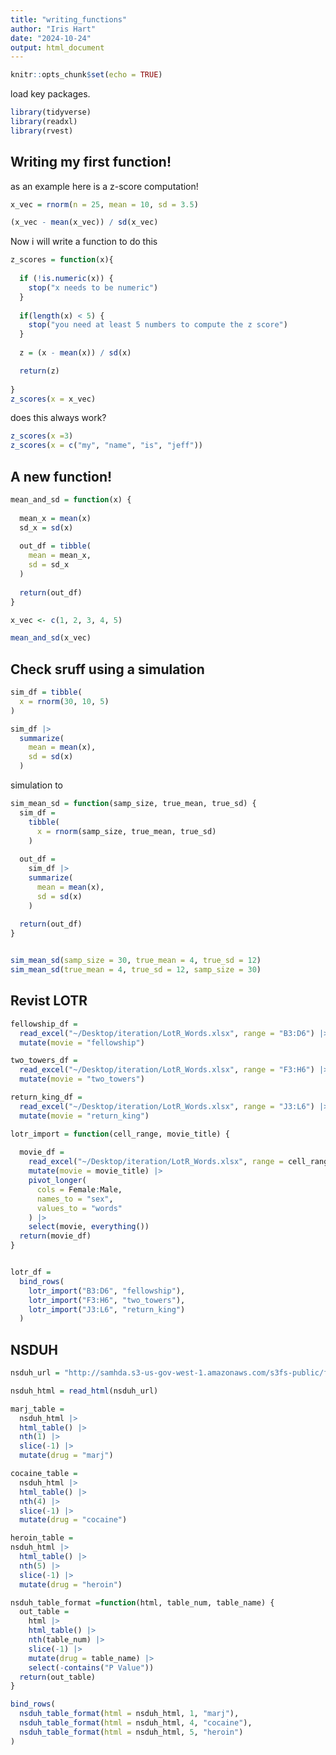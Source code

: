 ```yaml
---
title: "writing_functions"
author: "Iris Hart"
date: "2024-10-24"
output: html_document
---
```


```r
knitr::opts_chunk$set(echo = TRUE)
```

load key packages.
```r
library(tidyverse)
library(readxl)
library(rvest)
```

## Writing my first function! 

as an example here is a z-score computation!
```r
x_vec = rnorm(n = 25, mean = 10, sd = 3.5)

(x_vec - mean(x_vec)) / sd(x_vec)
```

Now i will write a function to do this 
```r
z_scores = function(x){
  
  if (!is.numeric(x)) {
    stop("x needs to be numeric")
  }
  
  if(length(x) < 5) {
    stop("you need at least 5 numbers to compute the z score")
  }
  
  z = (x - mean(x)) / sd(x)

  return(z)  
  
}
z_scores(x = x_vec)
```

does this always work?

```r
z_scores(x =3)
z_scores(x = c("my", "name", "is", "jeff"))
```

## A new function!

```r
mean_and_sd = function(x) {
  
  mean_x = mean(x)
  sd_x = sd(x)
  
  out_df = tibble(
    mean = mean_x,
    sd = sd_x
  )
  
  return(out_df)
}

x_vec <- c(1, 2, 3, 4, 5)

mean_and_sd(x_vec)

```

## Check sruff using a simulation 
```r
sim_df = tibble(
  x = rnorm(30, 10, 5)
)

sim_df |>
  summarize(
    mean = mean(x),
    sd = sd(x)
  )

```

simulation to 
```r
sim_mean_sd = function(samp_size, true_mean, true_sd) {
  sim_df = 
    tibble(
      x = rnorm(samp_size, true_mean, true_sd)
    )
  
  out_df = 
    sim_df |>
    summarize(
      mean = mean(x),
      sd = sd(x)
    )
  
  return(out_df)
}


sim_mean_sd(samp_size = 30, true_mean = 4, true_sd = 12)
sim_mean_sd(true_mean = 4, true_sd = 12, samp_size = 30)

```

## Revist LOTR

```r
fellowship_df = 
  read_excel("~/Desktop/iteration/LotR_Words.xlsx", range = "B3:D6") |>
  mutate(movie = "fellowship")

two_towers_df = 
  read_excel("~/Desktop/iteration/LotR_Words.xlsx", range = "F3:H6") |>
  mutate(movie = "two_towers")

return_king_df = 
  read_excel("~/Desktop/iteration/LotR_Words.xlsx", range = "J3:L6") |>
  mutate(movie = "return_king")

```

```r
lotr_import = function(cell_range, movie_title) {
  
  movie_df = 
    read_excel("~/Desktop/iteration/LotR_Words.xlsx", range = cell_range) |> 
    mutate(movie = movie_title) |> 
    pivot_longer(
      cols = Female:Male,  
      names_to = "sex",
      values_to = "words"
    ) |> 
    select(movie, everything())  
  return(movie_df)
}


lotr_df = 
  bind_rows(
    lotr_import("B3:D6", "fellowship"),
    lotr_import("F3:H6", "two_towers"),
    lotr_import("J3:L6", "return_king")
  )

```


## NSDUH

```r
nsduh_url = "http://samhda.s3-us-gov-west-1.amazonaws.com/s3fs-public/field-uploads/2k15StateFiles/NSDUHsaeShortTermCHG2015.htm"

nsduh_html = read_html(nsduh_url)

marj_table = 
  nsduh_html |> 
  html_table() |> 
  nth(1) |>
  slice(-1) |> 
  mutate(drug = "marj")

cocaine_table = 
  nsduh_html |> 
  html_table() |> 
  nth(4) |>
  slice(-1) |> 
  mutate(drug = "cocaine")

heroin_table = 
nsduh_html |> 
  html_table() |> 
  nth(5) |>
  slice(-1) |> 
  mutate(drug = "heroin")
```

```r
nsduh_table_format =function(html, table_num, table_name) {
  out_table = 
    html |>
    html_table() |>
    nth(table_num) |>
    slice(-1) |> 
    mutate(drug = table_name) |>
    select(-contains("P Value"))
  return(out_table)
}

bind_rows(
  nsduh_table_format(html = nsduh_html, 1, "marj"),
  nsduh_table_format(html = nsduh_html, 4, "cocaine"),
  nsduh_table_format(html = nsduh_html, 5, "heroin")
)


```


